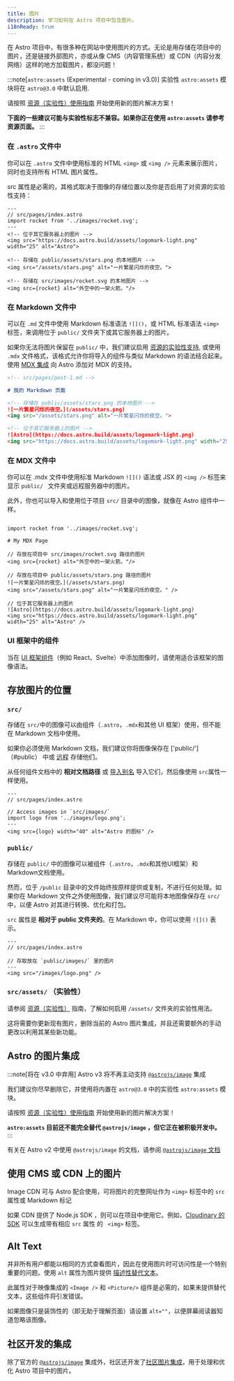 ```yaml
---
title: 图片
description: 学习如何在 Astro 项目中包含图片。
i18nReady: true
---
```



在 Astro 项目中，有很多种在网站中使用图片的方式。无论是用存储在项目中的图片，还是链接外部图片，亦或从像 CMS（内容管理系统）或 CDN（内容分发网络）这样的地方加载图片，都没问题！

:::note[`astro:assets` (Experimental - coming in v3.0)]
实验性 `astro:assets` 模块将在 `astro@3.0` 中默认启用.

请按照 [资源（实验性）使用指南](/zh-cn/guides/images/) 开始使用新的图片解决方案！

**下面的一些建议可能与实验性标志不兼容。如果你正在使用 `astro:assets` 请参考资源页面。**
:::

### 在 `.astro` 文件中

你可以在 `.astro` 文件中使用标准的 HTML `<img>` 或 `<img />` 元素来展示图片，同时也支持所有 HTML 图片属性。

src 属性是必需的，其格式取决于图像的存储位置以及你是否启用了对资源的实验性支持：

```astro
---
// src/pages/index.astro
import rocket from '../images/rocket.svg';
---
<!-- 位于其它服务器上的图片 -->
<img src="https://docs.astro.build/assets/logomark-light.png" width="25" alt="Astro">

<!-- 存储在 public/assets/stars.png 的本地图片 -->
<img src="/assets/stars.png" alt="一片繁星闪烁的夜空。">

<!-- 存储在 src/images/rocket.svg 的本地图片 -->
<img src={rocket} alt="外空中的一架火箭。"/>
```

### 在 Markdown 文件中

可以在 `.md` 文件中使用 Markdown 标准语法 `![]()`，或 HTML 标准语法 `<img>` 标签，来调用位于 `public/` 文件夹下或其它服务器上的图片。

如果你无法将图片保留在 `public/` 中，我们建议启用 [资源的实验性支持](/zh-cn/guides/images/), 或使用 `.mdx` 文件格式，该格式允许你将导入的组件与类似 Markdown 的语法结合起来。使用 [MDX 集成](/zh-cn/guides/integrations-guide/mdx/) 向 Astro 添加对 MDX 的支持。
```md
<!-- src/pages/post-1.md -->

# 我的 Markdown 页面

<!-- 存储在 public/assets/stars.png 的本地图片 -->
![一片繁星闪烁的夜空。](/assets/stars.png)
<img src="/assets/stars.png" alt="一片繁星闪烁的夜空。">

<!-- 位于其它服务器上的图片 -->
![Astro](https://docs.astro.build/assets/logomark-light.png)
<img src="https://docs.astro.build/assets/logomark-light.png" width="25" alt="Astro">
```

### 在 MDX 文件中

你可以在 .mdx 文件中使用标准 Markdown `![]()` 语法或 JSX  的 `<img />` 标签来显示 `public/ ` 文件夹或远程服务器中的图片。

此外，你也可以导入和使用位于项目 `src/` 目录中的图像，就像在 Astro 组件中一样。


```mdx title="src/pages/post-1.mdx"

import rocket from '../images/rocket.svg';

# My MDX Page

// 存放在项目中 src/images/rocket.svg 路径的图片
<img src={rocket} alt="外空中的一架火箭。"/>

// 存放在项目中 public/assets/stars.png 路径的图片
![一片繁星闪烁的夜空。](/assets/stars.png)
<img src="/assets/stars.png" alt="一片繁星闪烁的夜空。" />

// 位于其它服务器上的图片
![Astro](https://docs.astro.build/assets/logomark-light.png)
<img src="https://docs.astro.build/assets/logomark-light.png" width="25" alt="Astro" />
```

### UI 框架中的组件

当在 [UI 框架组件](/zh-cn/core-concepts/framework-components/)（例如 React、Svelte）中添加图像时，请使用适合该框架的图像语法。



## 存放图片的位置

### `src/`

存储在 `src/`中的图像可以由组件（`.astro`，`.mdx`和其他 UI 框架）使用，但不能在 Markdown 文档中使用。

如果你必须使用 Markdown 文档，我们建议你将图像保存在 ['public/']（#public） 中或 [远程](#使用-cms-或-cdn-上的图片) 存储他们。

从任何组件文档中的 **相对文档路径** 或 [导入别名](/zh-cn/guides/aliases/) 导入它们，然后像使用 `src`属性一样使用。

```astro
---
// src/pages/index.astro

// Access images in `src/images/`
import logo from '../images/logo.png';
---
<img src={logo} width="40" alt="Astro 的图标" />
```

### `public/`

存储在 `public/` 中的图像可以被组件（`.astro`，`.mdx`和其他UI框架）和Markdown文档使用。

然而，位于 `/public` 目录中的文件始终按原样提供或复制，不进行任何处理。如果你在 Markdown 文件之外使用图像，我们建议尽可能将本地图像保存在 `src/` 中，以便 Astro 对其进行转换、优化和打包。

`src` 属性是 **相对于 public 文件夹的**。在 Markdown 中，你可以使用 `![]()` 表示。

```astro
---
// src/pages/index.astro

// 存取放在 `public/images/` 里的图片
---
<img src="/images/logo.png" />
```

### `src/assets/` （实验性）

请参阅 [资源（实验性）](/zh-cn/guides/images/) 指南，了解如何启用 `/assets/` 文件夹的实验性用法。

这将需要你更新现有图片，删除当前的 Astro 图片集成，并且还需要额外的手动更改以利用其某些新功能。

## Astro 的图片集成

:::note[将在 v3.0 中弃用]
Astro v3 将不再主动支持 [`@astrojs/image`](https://github.com/prosopo/captcha/tree/main/packages/integrations/image) 集成

我们建议你尽早删除它，并使用将内置在 `astro@3.0` 中的实验性 `astro:assets` 模块。

请按照 [资源（实验性）使用指南](/zh-cn/guides/images/) 开始使用新的图片解决方案！

**`astro:assets` 目前还不能完全替代 `@astrojs/image` ，但它正在被积极开发中。**
:::

有关在 Astro v2 中使用 `@astrojs/image` 的文档，请参阅 [`@astrojs/image` 文档](https://github.com/prosopo/captcha/blob/main/packages/integrations/image/README.md)

## 使用 CMS 或 CDN 上的图片

Image CDN 可与 Astro 配合使用，可将图片的完整网址作为 `<img>` 标签中的 `src` 属性或 Markdown 标记

如果 CDN 提供了 Node.js SDK ，则可以在项目中使用它。例如，[Cloudinary 的 SDK](https://cloudinary.com/documentation/node_integration) 可以生成带有相应 `src` 属性 的 ` <img>` 标签。

## Alt Text

并非所有用户都能以相同的方式查看图片，因此在使用图片时可访问性是一个特别重要的问题。使用 `alt` 属性为图片提供 [描述性替代文本](https://www.w3.org/WAI/tutorials/images/)。

此属性对于映像集成的 `<Image />` 和 `<Picture/>` 组件是必需的，如果未提供替代文本，这些组件将引发错误。

如果图像只是装饰性的（即无助于理解页面）请设置 `alt=""`，以便屏幕阅读器知道忽略该图像。

## 社区开发的集成

除了官方的 [`@astrojs/image`](/zh-cn/guides/integrations-guid/image/) 集成外，社区还开发了[社区图片集成](https://astro.build/integrations?search=images)，用于处理和优化 Astro 项目中的图片。
